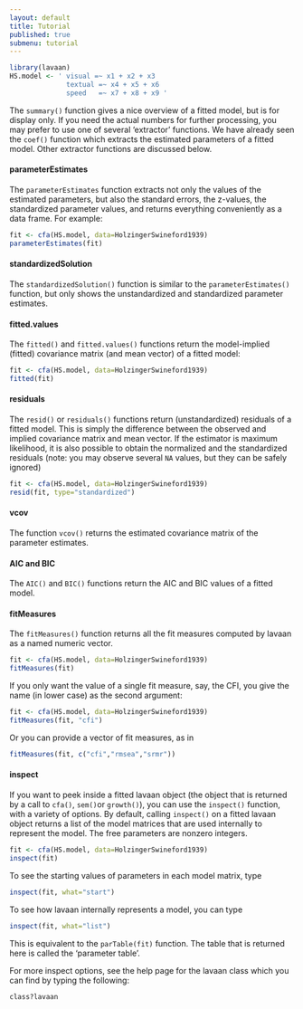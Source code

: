 ```yaml
---
layout: default
title: Tutorial
published: true
submenu: tutorial
---
```


```r
library(lavaan)
HS.model <- ' visual =~ x1 + x2 + x3
              textual =~ x4 + x5 + x6
              speed   =~ x7 + x8 + x9 '
```
The `summary()` function gives a nice overview of a fitted model, but is for
display only. If you need the actual numbers for further processing, you may
prefer to use one of several 'extractor' functions. We have already seen the
`coef()` function which extracts the estimated parameters of a fitted model.
Other extractor functions are discussed below.

#### parameterEstimates ####

The `parameterEstimates` function extracts not only the values of the estimated
parameters, but also the standard errors, the z-values, the standardized
parameter values, and returns everything conveniently as a data frame. For
example:

```r
fit <- cfa(HS.model, data=HolzingerSwineford1939)
parameterEstimates(fit)
```

#### standardizedSolution ####

The `standardizedSolution()` function is similar to the `parameterEstimates()`
function, but only shows the unstandardized and standardized parameter
estimates.

#### fitted.values ####

The `fitted()` and `fitted.values()` functions return the 
model-implied (fitted) covariance matrix (and mean vector) of a fitted model:

```r
fit <- cfa(HS.model, data=HolzingerSwineford1939)
fitted(fit)
```

#### residuals ####

The `resid()` or `residuals()` functions return (unstandardized) residuals of a
fitted model.  This is simply the difference between the observed and implied
covariance matrix and mean vector. If the estimator is maximum likelihood, it
is also possible to obtain the normalized and the standardized 
residuals (note: you may observe several `NA` values, but they can be 
safely ignored)

```r
fit <- cfa(HS.model, data=HolzingerSwineford1939)
resid(fit, type="standardized")
```

#### vcov ####

The function `vcov()` returns the estimated covariance matrix of the parameter
estimates.

#### AIC and BIC ####

The `AIC()` and `BIC()` functions return the AIC and BIC values of a fitted
model.

#### fitMeasures ####

The `fitMeasures()` function returns all the fit measures computed by lavaan as
a named numeric vector. 

```r
fit <- cfa(HS.model, data=HolzingerSwineford1939)
fitMeasures(fit)
```

If you only want the value of a single fit measure,
say, the CFI, you give the name (in lower case) as the second argument:

```r
fit <- cfa(HS.model, data=HolzingerSwineford1939)
fitMeasures(fit, "cfi")
```

Or you can provide a vector of fit measures, as in 

```r
fitMeasures(fit, c("cfi","rmsea","srmr"))
```

#### inspect ####

If you want to peek inside a fitted lavaan object (the object that is returned
by a call to `cfa()`, `sem()`or `growth()`), you can use the `inspect()`
function, with a variety of options. By default, calling `inspect()` on a
fitted lavaan object returns a list of the model matrices that are used
internally to represent the model.  The free parameters are nonzero integers.

```r
fit <- cfa(HS.model, data=HolzingerSwineford1939)
inspect(fit)
```

To see the starting values of parameters in each model matrix, type

```r
inspect(fit, what="start")
```
To see how lavaan internally represents a model, you can type

```r
inspect(fit, what="list")
```

This is equivalent to the `parTable(fit)` function. The table that
is returned here is called the 'parameter table'.

For more inspect options, see the help page for the lavaan class which
you can find by typing the following:

```r
class?lavaan
```
